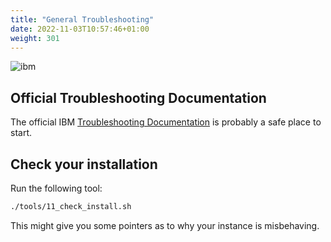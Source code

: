 ```yaml
---
title: "General Troubleshooting"
date: 2022-11-03T10:57:46+01:00
weight: 301
---
```




![ibm](/images/ibm/automation-welcome-tour.gif)


## Official Troubleshooting Documentation



The official IBM [Troubleshooting Documentation](https://www.ibm.com/docs/en/cloud-paks/cloud-pak-watson-aiops/3.5.0?topic=troubleshooting) is probably a safe place to start.



## Check your installation 

Run the following tool:

```bash
./tools/11_check_install.sh
```

This might give you some pointers as to why your instance is misbehaving.